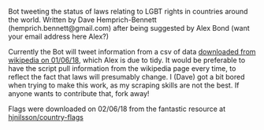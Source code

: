 Bot tweeting the status of laws relating to LGBT rights in countries around the world. Written by Dave Hemprich-Bennett (hemprich.bennett@gmail.com) after being suggested by Alex Bond (want your email address here Alex?)

Currently the Bot will tweet information from a csv of data [downloaded from wikipedia on 01/06/18](https://en.wikipedia.org/wiki/LGBT_rights_by_country_or_territory#LGBT-related_laws_by_country_or_territory), which Alex is due to tidy. It would be preferable to have the script pull information from the wikipedia page every time, to reflect the fact that laws will presumably change. I (Dave) got a bit bored when trying to make this work, as my scraping skills are not the best. If anyone wants to contribute that, fork away!

Flags were downloaded on 02/06/18 from the fantastic resource at [hjnilsson/country-flags](https://github.com/hjnilsson/country-flags)